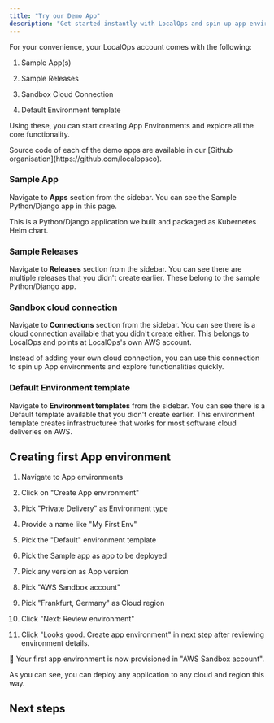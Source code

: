 ```yaml
---
title: "Try our Demo App"
description: "Get started instantly with LocalOps and spin up app environments using our sample apps and sandbox AWS connection."
---
```


For your convenience, your LocalOps account comes with the following:

1. Sample App(s)

2. Sample Releases

3. Sandbox Cloud Connection

4. Default Environment template

Using these, you can start creating App Environments and explore all the core functionality.

<Info>
  Source code of each of the demo apps are available in our [Github organisation](https://github.com/localopsco).
</Info>

### Sample App[​](https://docs.localops.co/get-started/try-demo-app#sample-app "Direct link to Sample App")

Navigate to **Apps** section from the sidebar. You can see the Sample Python/Django app in this page.

This is a Python/Django application we built and packaged as Kubernetes Helm chart.

### Sample Releases[​](https://docs.localops.co/get-started/try-demo-app#sample-releases "Direct link to Sample Releases")

Navigate to **Releases** section from the sidebar. You can see there are multiple releases that you didn't create earlier. These belong to the sample Python/Django app.

### Sandbox cloud connection[​](https://docs.localops.co/get-started/try-demo-app#sandbox-cloud-connection "Direct link to Sandbox cloud connection")

Navigate to **Connections** section from the sidebar. You can see there is a cloud connection available that you didn't create either. This belongs to LocalOps and points at LocalOps's own AWS account.

Instead of adding your own cloud connection, you can use this connection to spin up App environments and explore functionalities quickly.

### Default Environment template[​](https://docs.localops.co/get-started/try-demo-app#default-environment-template "Direct link to Default Environment template")

Navigate to **Environment templates** from the sidebar. You can see there is a Default template available that you didn't create earlier. This environment template creates infrastructuree that works for most software cloud deliveries on AWS.

## Creating first App environment[​](https://docs.localops.co/get-started/try-demo-app#creating-first-app-environment "Direct link to Creating first App environment")

1. Navigate to App environments

2. Click on "Create App environment"

3. Pick "Private Delivery" as Environment type

4. Provide a name like "My First Env"

5. Pick the "Default" environment template

6. Pick the Sample app as app to be deployed

7. Pick any version as App version

8. Pick "AWS Sandbox account"

9. Pick "Frankfurt, Germany" as Cloud region

10. Click "Next: Review environment"

11. Click "Looks good. Create app environment" in next step after reviewing environment details.

🎉 Your first app environment is now provisioned in "AWS Sandbox account".

As you can see, you can deploy any application to any cloud and region this way.

## Next steps

## [](https://docs.localops.co/get-started/try-demo-app#next-steps "Direct link to Next steps")

<CardGroup cols="2">
  <Card title="Connect your AWS account" icon="sparkles">

  </Card>

  <Card title="Bring your app own app" icon="sparkles">

  </Card>
</CardGroup>